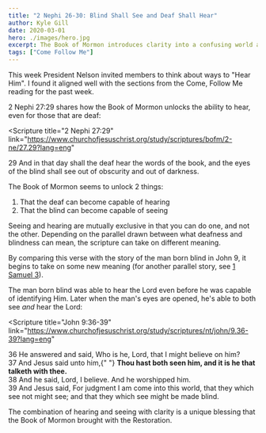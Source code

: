 ```yaml
---
title: "2 Nephi 26-30: Blind Shall See and Deaf Shall Hear"
author: Kyle Gill
date: 2020-03-01
hero: ./images/hero.jpg
excerpt: The Book of Mormon introduces clarity into a confusing world and opens a connection to greater revelation
tags: ["Come Follow Me"]
---
```


This week President Nelson invited members to think about ways to "Hear Him". I found it aligned well with the sections from the Come, Follow Me reading for the past week.

2 Nephi 27:29 shares how the Book of Mormon unlocks the ability to hear, even for those that are deaf:

<Scripture
  title="2 Nephi 27:29"
  link="https://www.churchofjesuschrist.org/study/scriptures/bofm/2-ne/27.29?lang=eng"
>
  29 And in that day shall the deaf hear the words of the book, and the eyes of
  the blind shall see out of obscurity and out of darkness.
</Scripture>

The Book of Mormon seems to unlock 2 things:

1. That the deaf can become capable of hearing
2. That the blind can become capable of seeing

Seeing and hearing are mutually exclusive in that you can do one, and not the other. Depending on the parallel drawn between what deafness and blindness can mean, the scripture can take on different meaning.

By comparing this verse with the story of the man born blind in John 9, it begins to take on some new meaning (for another parallel story, see [1 Samuel 3](https://www.churchofjesuschrist.org/study/scriptures/ot/1-sam/3?lang=eng)).

The man born blind was able to hear the Lord even before he was capable of identifying Him. Later when the man's eyes are opened, he's able to both see _and_ hear the Lord:

<Scripture
  title="John 9:36-39"
  link="https://www.churchofjesuschrist.org/study/scriptures/nt/john/9.36-39?lang=eng"
>
  36 He answered and said, Who is he, Lord, that I might believe on him?
  <br />
  37 And Jesus said unto him,{" "}
  <b>Thou hast both seen him, and it is he that talketh with thee.</b>
  <br />
  38 And he said, Lord, I believe. And he worshipped him.
  <br />
  39 And Jesus said, For judgment I am come into this world, that they which see
  not might see; and that they which see might be made blind.
</Scripture>

The combination of hearing and seeing with clarity is a unique blessing that the Book of Mormon brought with the Restoration.
